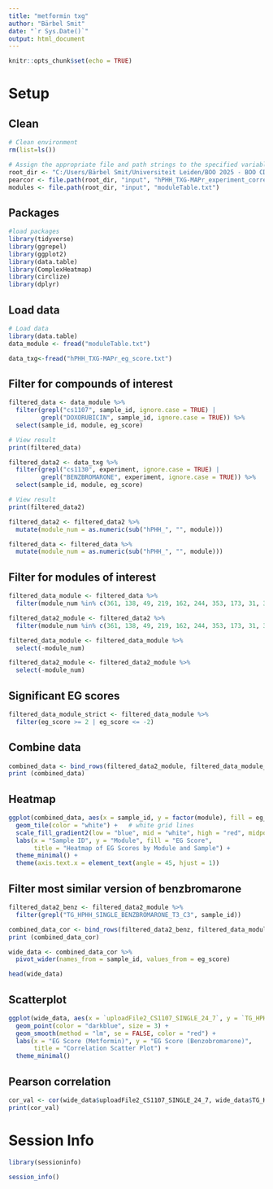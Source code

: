 ```yaml
---
title: "metformin txg"
author: "Bärbel Smit"
date: "`r Sys.Date()`"
output: html_document
---
```


```r
knitr::opts_chunk$set(echo = TRUE)
```


# Setup

## Clean
```r
# Clean environment
rm(list=ls())

# Assign the appropriate file and path strings to the specified variables
root_dir <- "C:/Users/Bärbel Smit/Universiteit Leiden/BOO 2025 - BOO CDS Giulia team - BOO CDS Giulia team/Students/Bärbel/project/barbelsmit_BOO/"
pearcor <- file.path(root_dir, "input", "hPHH_TXG-MAPr_experiment_correlation_pearson.txt")
modules <- file.path(root_dir, "input", "moduleTable.txt")

```
## Packages
```r
#load packages
library(tidyverse)
library(ggrepel)
library(ggplot2)
library(data.table)
library(ComplexHeatmap)
library(circlize)
library(dplyr)
```
## Load data
```r

# Load data
library(data.table)
data_module <- fread("moduleTable.txt")

```

```r
data_txg<-fread("hPHH_TXG-MAPr_eg_score.txt")
```

## Filter for compounds of interest
```r

filtered_data <- data_module %>%
  filter(grepl("cs1107", sample_id, ignore.case = TRUE) | 
         grepl("DOXORUBICIN", sample_id, ignore.case = TRUE)) %>%
  select(sample_id, module, eg_score)

# View result
print(filtered_data)
```
```r

filtered_data2 <- data_txg %>%
  filter(grepl("cs1130", experiment, ignore.case = TRUE) | 
         grepl("BENZBROMARONE", experiment, ignore.case = TRUE)) %>%
  select(sample_id, module, eg_score)

# View result
print(filtered_data2)

```


```r
filtered_data2 <- filtered_data2 %>%
  mutate(module_num = as.numeric(sub("hPHH_", "", module)))
```

```r
filtered_data <- filtered_data %>%
  mutate(module_num = as.numeric(sub("hPHH_", "", module)))
```
## Filter for modules of interest
```r
filtered_data_module <- filtered_data %>%
  filter(module_num %in% c(361, 138, 49, 219, 162, 244, 353, 173, 31, 376, 42))
```


```r
filtered_data2_module <- filtered_data2 %>%
  filter(module_num %in% c(361, 138, 49, 219, 162, 244, 353, 173, 31, 376, 42))
```

```r
filtered_data_module <- filtered_data_module %>%
  select(-module_num)
```

```r
filtered_data2_module <- filtered_data2_module %>%
  select(-module_num)
```

## Significant EG scores
```r
filtered_data_module_strict <- filtered_data_module %>%
  filter(eg_score >= 2 | eg_score <= -2)
```

## Combine data
```r
combined_data <- bind_rows(filtered_data2_module, filtered_data_module_strict)
print (combined_data)
```
## Heatmap
```r
ggplot(combined_data, aes(x = sample_id, y = factor(module), fill = eg_score)) +
  geom_tile(color = "white") +   # white grid lines
  scale_fill_gradient2(low = "blue", mid = "white", high = "red", midpoint = 0) +
  labs(x = "Sample ID", y = "Module", fill = "EG Score", 
       title = "Heatmap of EG Scores by Module and Sample") +
  theme_minimal() +
  theme(axis.text.x = element_text(angle = 45, hjust = 1))
```
## Filter most similar version of benzbromarone
```r
filtered_data2_benz <- filtered_data2_module %>%
  filter(grepl("TG_HPHH_SINGLE_BENZBROMARONE_T3_C3", sample_id))
```

```r
combined_data_cor <- bind_rows(filtered_data2_benz, filtered_data_module_strict)
print (combined_data_cor)
```

```r
wide_data <- combined_data_cor %>%
  pivot_wider(names_from = sample_id, values_from = eg_score)
```

```r
head(wide_data)
```
 
## Scatterplot
```r
ggplot(wide_data, aes(x = `uploadFile2_CS1107_SINGLE_24_7`, y = `TG_HPHH_SINGLE_BENZBROMARONE_T3_C3`)) +
  geom_point(color = "darkblue", size = 3) +
  geom_smooth(method = "lm", se = FALSE, color = "red") +
  labs(x = "EG Score (Metformin)", y = "EG Score (Benzobromarone)",
       title = "Correlation Scatter Plot") +
  theme_minimal()
```
## Pearson correlation
```r
cor_val <- cor(wide_data$uploadFile2_CS1107_SINGLE_24_7, wide_data$TG_HPHH_SINGLE_BENZBROMARONE_T3_C3, use = "complete.obs")
print(cor_val)
```


# Session Info

```r
library(sessioninfo)

session_info()
```





